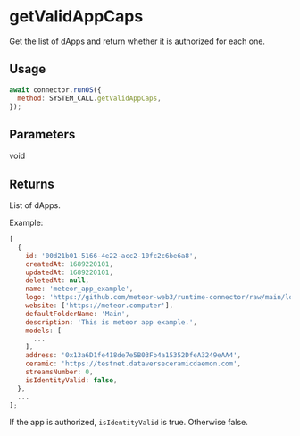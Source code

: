 # getValidAppCaps

Get the list of dApps and return whether it is authorized for each one.

## Usage

```js
await connector.runOS({
  method: SYSTEM_CALL.getValidAppCaps,
});
```

## Parameters

void

## Returns

List of dApps.

Example:

```js
[
  {
    id: '00d21b01-5166-4e22-acc2-10fc2c6be6a8',
    createdAt: 1689220101,
    updatedAt: 1689220101,
    deletedAt: null,
    name: 'meteor_app_example',
    logo: 'https://github.com/meteor-web3/runtime-connector/raw/main/logo.svg',
    website: ['https://meteor.computer'],
    defaultFolderName: 'Main',
    description: 'This is meteor app example.',
    models: [
      ...
    ],
    address: '0x13a6D1fe418de7e5B03Fb4a15352DfeA3249eAA4',
    ceramic: 'https://testnet.dataverseceramicdaemon.com',
    streamsNumber: 0,
    isIdentityValid: false,
  },
  ...
];
```

If the app is authorized, `isIdentityValid` is true. Otherwise false.
